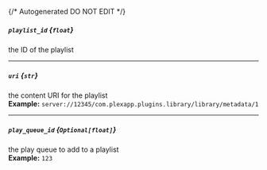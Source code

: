 {/* Autogenerated DO NOT EDIT  */}
##### `playlist_id` *{`float`}*
the ID of the playlist

---
##### `uri` *{`str`}*
the content URI for the playlist
<br/>
**Example:** `server://12345/com.plexapp.plugins.library/library/metadata/1`

---
##### `play_queue_id` *{`Optional[float]`}*
the play queue to add to a playlist
<br/>
**Example:** `123`


